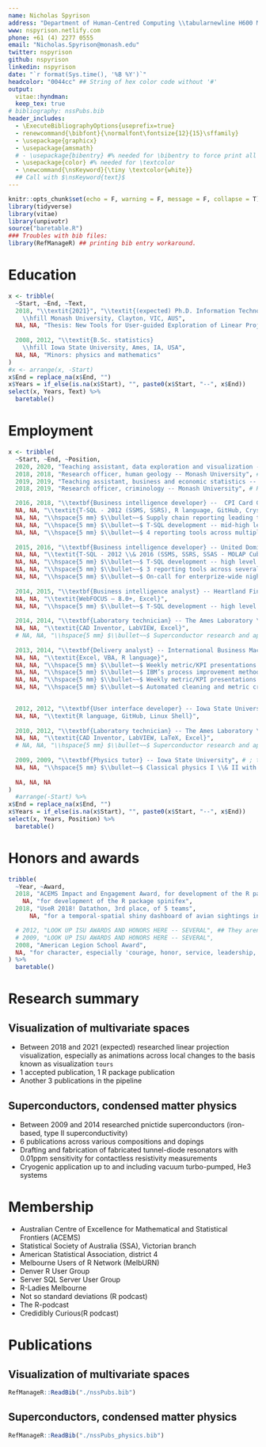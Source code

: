 ```yaml
---
name: Nicholas Spyrison
address: "Department of Human-Centred Computing \\tabularnewline H600 Monash University Caulfield, VIC 3145, Australia"
www: nspyrison.netlify.com
phone: +61 (4) 2277 0555
email: "Nicholas.Spyrison@monash.edu"
twitter: nspyrison
github: nspyrison
linkedin: nspyrison
date: "`r format(Sys.time(), '%B %Y')`"
headcolor: "0044cc" ## String of hex color code without '#'
output: 
  vitae::hyndman:
  keep_tex: true 
# bibliography: nssPubs.bib
header_includes:
  - \ExecuteBibliographyOptions{useprefix=true}
  - renewcommand{\bibfont}{\normalfont\fontsize{12}{15}\sffamily}
  - \usepackage{graphicx}
  - \usepackage{amsmath}
  # - \usepackage{bibentry} #% needed for \bibentry to force print all bib entries
  - \usepackage{color} #% needed for \textcolor 
  - \newcommand{\nsKeyword}{\tiny \textcolor{white}}
  ## Call with $\nsKeyword{text}$
---
```


```r
knitr::opts_chunk$set(echo = F, warning = F, message = F, collapse = T)
library(tidyverse)
library(vitae)
library(unpivotr)
source("baretable.R")
### Troubles with bib files:
library(RefManageR) ## printing bib entry workaround.
```

# Education

```r
x <- tribble(
  ~Start, ~End, ~Text,
  2018, "\\textit{2021}", "\\textit{(expected) Ph.D. Information Technology} 
    \\hfill Monash University, Clayton, VIC, AUS",
  NA, NA, "Thesis: New Tools for User-guided Exploration of Linear Projections \\hspace{60 mm}", #hspace longest line
  
  2008, 2012, "\\textit{B.Sc. statistics}
    \\hfill Iowa State University, Ames, IA, USA",
  NA, NA, "Minors: physics and mathematics"
) 
#x <- arrange(x, -Start)
x$End = replace_na(x$End, "")
x$Years = if_else(is.na(x$Start), "", paste0(x$Start, "--", x$End))
select(x, Years, Text) %>%
  baretable()
```



# Employment

```r
x <- tribble(
  ~Start, ~End, ~Position,
  2020, 2020, "Teaching assistant, data exploration and visualization -- Monash University", # FIT 5147
  2018, 2018, "Research officer, human geology -- Monash University", # R Language, ETL of AUS census, 3 censuses of Melb, 2 of Sydn 
  2019, 2019, "Teaching assistant, business and economic statistics -- Monash University", #ETC1000 
  2018, 2019, "Research officer, criminology -- Monash University", # R Language, ETL and analysis gauguing communitiy interaction across intervention

  2016, 2018, "\\textbf{Business intelligence developer} --  CPI Card Group Inc.",
  NA, NA, "\\textit{T-SQL - 2012 (SSMS, SSRS), R language, GitHub, Crystal Reports, Oracle BICS, Excel}",
  NA, NA, "\\hspace{5 mm} $\\bullet~~$ Supply chain reporting leading to more than 4 million USD cost reduction for one location",
  NA, NA, "\\hspace{5 mm} $\\bullet~~$ T-SQL development -- mid-high level abstraction",
  NA, NA, "\\hspace{5 mm} $\\bullet~~$ 4 reporting tools across multiple database instances",
  
  2015, 2016, "\\textbf{Business intelligence developer} -- United Dominion Realty Trust Inc. (UDR)",
  NA, NA, "\\textit{T-SQL - 2012 \\& 2016 (SSMS, SSRS, SSAS - MOLAP Cube), PowerBI, WebFOCUS – 8.0+, Excel}",
  NA, NA, "\\hspace{5 mm} $\\bullet~~$ T-SQL development -- high level abstraction",
  NA, NA, "\\hspace{5 mm} $\\bullet~~$ 3 reporting tools across several database instances",
  NA, NA, "\\hspace{5 mm} $\\bullet~~$ On-call for enterprize-wide nightly data process",
  
  2014, 2015, "\\textbf{Business intelligence analyst} -- Heartland Financial USA Inc.",
  NA, NA, "\\textit{WebFOCUS – 8.0+, Excel}",
  NA, NA, "\\hspace{5 mm} $\\bullet~~$ T-SQL development -- high level abstraction",
  
  2014, 2014, "\\textbf{Laboratory technician} -- The Ames Laboratory \\& Iowa State University", # ; the Department of Physics \\& Astronomy
  NA, NA, "\\textit{CAD Inventor, LabVIEW, Excel}", 
  # NA, NA, "\\hspace{5 mm} $\\bullet~~$ Superconductor research and aperatus fabrication",
  
  2013, 2014, "\\textbf{Delivery analyst} -- International Business Machines Corporation (IBM)",
  NA, NA, "\\textit{Excel, VBA, R language}",
  NA, NA, "\\hspace{5 mm} $\\bullet~~$ Weekly metric/KPI presentations to lower and middle management",
  NA, NA, "\\hspace{5 mm} $\\bullet~~$ IBM’s process improvement methodology, root cause analysis, process behavior analysis", # IBM ver is Global distribution framework, GDF
  NA, NA, "\\hspace{5 mm} $\\bullet~~$ Weekly metric/KPI presentations to lower and middle management",
  NA, NA, "\\hspace{5 mm} $\\bullet~~$ Automated cleaning and metric creation in VBA for greater than 1 FTE savings across the team",

  
  2012, 2012, "\\textbf{User interface developer} -- Iowa State University", # ; the Department of Statistics
  NA, NA, "\\textit{R language, GitHub, Linux Shell}",
  
  2010, 2012, "\\textbf{Laboratory technician} -- The Ames Laboratory \\& Iowa State University", # ; the Department of Physics & Astronomy
  NA, NA, "\\textit{CAD Inventor, LabVIEW, LaTeX, Excel}", 
  # NA, NA, "\\hspace{5 mm} $\\bullet~~$ Superconductor research and aperatus fabrication",
  
  2009, 2009, "\\textbf{Physics tutor} -- Iowa State University", # ; the Department of Physics \\& Astronomy
  NA, NA, "\\hspace{5 mm} $\\bullet~~$ Classical physics I \\& II with calculus",
  
  NA, NA, NA
)
  #arrange(-Start) %>%
x$End = replace_na(x$End, "")
x$Years = if_else(is.na(x$Start), "", paste0(x$Start, "--", x$End))
select(x, Years, Position) %>%
  baretable()
```

# Honors and awards

```r
tribble(
  ~Year, ~Award,
  2018, "ACEMS Impact and Engagement Award, for development of the R package spinifex", # For publication of package; 'spinifex'
    NA, "for development of the R package spinifex",
  2018, "UseR 2018! Datathon, 3rd place, of 5 teams",
      NA, "for a temporal-spatial shiny dashboard of avian sightings in Australia",

  # 2012, "LOOK UP ISU AWARDS AND HONORS HERE -- SEVERAL", ## They aren't in dropbox or email, double-checked 29/03/2020.
  # 2009, "LOOK UP ISU AWARDS AND HONORS HERE -- SEVERAL",
  2008, "American Legion School Award",
  NA, "for character, especially 'courage, honor, service, leadership, and scholarship', as nominated by my Mock Trial coach"
) %>%
  baretable()
```

# Research summary

## Visualization of multivariate spaces
  * Between 2018 and 2021 (expected) researched linear projection visualization, especially as animations across local changes to the basis known as visualization `tours`
  * 1 accepted publication, 1 R package publication
  * Another 3 publications in the pipeline

## Superconductors, condensed matter physics 
  * Between 2009 and 2014 researched pnictide superconductors (iron-based, type II superconductivity)
  * 6 publications across various compositions and dopings
  * Drafting and fabrication of fabricated tunnel-diode resonators with 0.01ppm sensitivity for contactless resistivity measurements
  * Cryogenic application up to and including vacuum turbo-pumped, He3 systems
  
# Membership

  * Australian Centre of Excellence for Mathematical and Statistical Frontiers (ACEMS)
  * Statistical Society of Australia (SSA), Victorian branch
  * American Statistical Association, district 4
  * Melbourne Users of R Network (MelbURN)
  * Denver R User Group
  * Server SQL Server User Group
  * R-Ladies Melbourne
  * Not so standard deviations (R podcast)
  * The R-podcast
  * Credidibly Curious(R podcast)

# Publications

## Visualization of multivariate spaces
```r
RefManageR::ReadBib("./nssPubs.bib")
```

## Superconductors, condensed matter physics
```r
RefManageR::ReadBib("./nssPubs_physics.bib")
```

<!-- $$ -->
<!-- \bibentry\{spyrison\_spinifex\_2020\} -->
<!-- $$ -->

<!-- $$ -->
<!-- \bibliography\{nssPubs\} -->
<!-- $$ -->

<!-- \renewcommand{\bibfont}{\normalfont\fontsize{10}{11.8}\sffamily} -->
<!-- ## PhD thesis -->
<!-- ## Research papers -->
<!-- ## Software (R packages) -->
<!-- ## Presentations -->
<!-- ## Research papers, physics -->


<!-- $\nsKeyword{data analysis, high dimensional visualization}$ -->
<!-- ## above prints with no spaces, how to print a string in latex math env? -->
